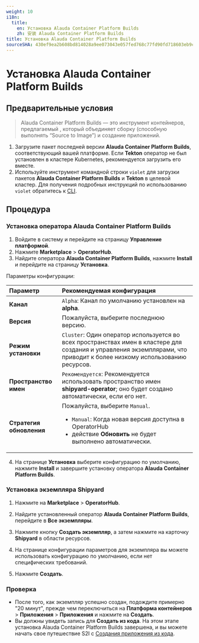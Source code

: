 ```yaml
---
weight: 10
i18n:
  title:
    en: Установка Alauda Container Platform Builds
    zh: 安装 Alauda Container Platform Builds
title: Установка Alauda Container Platform Builds
sourceSHA: 430ef9ea2b608bd814028a9ee073043e057fed768c77fd90fd718603eb9c95b1
---
```


# Установка Alauda Container Platform Builds

## Предварительные условия

> Alauda Container Platform Builds — это инструмент контейнеров, предлагаемый <Term name="product" textCase="capitalize" />, который объединяет сборку (способную выполнять “Source to Image”) и создание приложений.

1. Загрузите пакет последней версии **Alauda Container Platform Builds**, соответствующий вашей платформе. Если **Tekton** оператор не был установлен в кластере Kubernetes, рекомендуется загрузить его вместе.
2. Используйте инструмент командной строки `violet` для загрузки пакетов **Alauda Container Platform Builds** и **Tekton** в целевой кластер. Для получения подробных инструкций по использованию `violet` обратитесь к [CLI](/ui/cli_tools/index.mdx).

## Процедура

### Установка оператора Alauda Container Platform Builds

1. Войдите в систему и перейдите на страницу **Управление платформой**.
2. Нажмите **Marketplace** > **OperatorHub**.
3. Найдите оператора **Alauda Container Platform Builds**, нажмите **Install** и перейдите на страницу **Установка**.

Параметры конфигурации:

| **Параметр**         | **Рекомендуемая конфигурация**                                                                                                                                               |
| :-------------------- | :---------------------------------------------------------------------------------------------------------------------------------------------------------------------------- |
| **Канал**            | `Alpha`: Канал по умолчанию установлен на **alpha**.                                                                                                                         |
| **Версия**           | Пожалуйста, выберите последнюю версию.                                                                                                                                       |
| **Режим установки**   | `Cluster`: Один оператор используется во всех пространствах имен в кластере для создания и управления экземплярами, что приводит к более низкому использованию ресурсов.         |
| **Пространство имен** | `Рекомендуется`: Рекомендуется использовать пространство имен **shipyard-operator**; оно будет создано автоматически, если его нет.                                        |
| **Стратегия обновления** | Пожалуйста, выберите `Manual`. <ul><li>`Manual`: Когда новая версия доступна в OperatorHub</li><li>действие **Обновить** не будет выполнено автоматически.</li></ul> |

4. На странице **Установка** выберите конфигурацию по умолчанию, нажмите **Install** и завершите установку оператора **Alauda Container Platform Builds**.

### Установка экземпляра Shipyard

1. Нажмите на **Marketplace** > **OperatorHub**.

2. Найдите установленный оператор **Alauda Container Platform Builds**, перейдите в **Все экземпляры**.

3. Нажмите кнопку **Создать экземпляр**, а затем нажмите на карточку **Shipyard** в области ресурсов.

4. На странице конфигурации параметров для экземпляра вы можете использовать конфигурацию по умолчанию, если нет специфических требований.

5. Нажмите **Создать**.

### Проверка

- После того, как экземпляр успешно создан, подождите примерно "20 минут", прежде чем переключиться на **Платформа контейнеров** > **Приложения** > **Приложения** и нажмите на **Создать**.
- Вы должны увидеть запись для **Создать из кода**. На этом этапе установка Alauda Container Platform Builds завершена, и вы можете начать свое путешествие S2I с [Создания приложения из кода](../how_to/s2i_howto.mdx).
